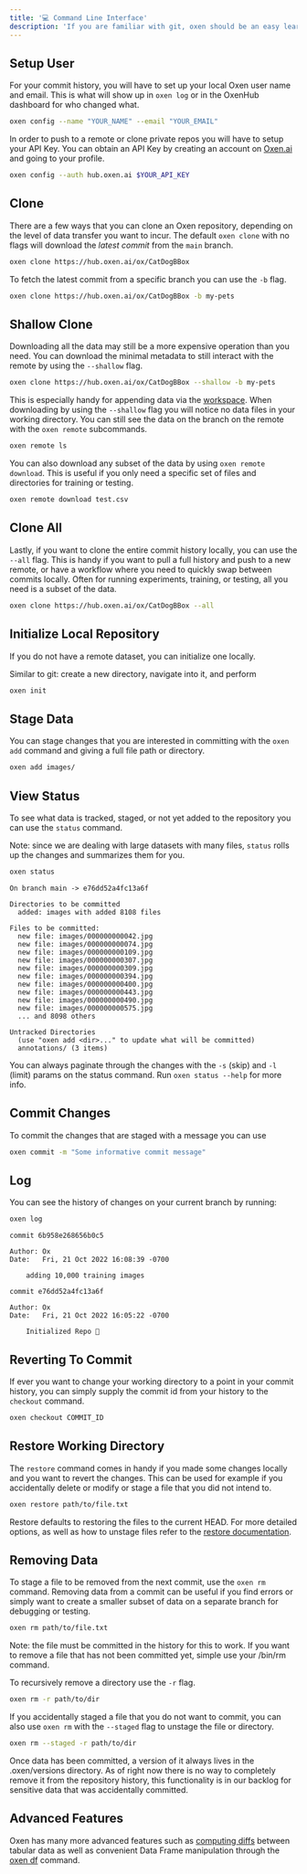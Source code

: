 ```yaml
---
title: '💻 Command Line Interface'
description: 'If you are familiar with git, oxen should be an easy learning curve.'
---
```


## Setup User

For your commit history, you will have to set up your local Oxen user name and email. This is what will show up in `oxen log` or in the OxenHub dashboard for who changed what.

```bash
oxen config --name "YOUR_NAME" --email "YOUR_EMAIL"
```

In order to push to a remote or clone private repos you will have to setup your API Key. You can obtain an API Key by creating an account on [Oxen.ai](https://oxen.ai) and going to your profile.

```bash
oxen config --auth hub.oxen.ai $YOUR_API_KEY
```

## Clone

There are a few ways that you can clone an Oxen repository, depending on the level of data transfer you want to incur. The default `oxen clone` with no flags will download the *latest commit* from the `main` branch.

```bash
oxen clone https://hub.oxen.ai/ox/CatDogBBox
```

To fetch the latest commit from a specific branch you can use the `-b` flag.

```bash
oxen clone https://hub.oxen.ai/ox/CatDogBBox -b my-pets
```

## Shallow Clone

Downloading all the data may still be a more expensive operation than you need. You can download the minimal metadata to still interact with the remote by using the `--shallow` flag.

```bash
oxen clone https://hub.oxen.ai/ox/CatDogBBox --shallow -b my-pets
```

This is especially handy for appending data via the [workspace](/concepts/workspaces). When downloading by using the `--shallow` flag you will notice no data files in your working directory. You can still see the data on the branch on the remote with the `oxen remote` subcommands.

```bash
oxen remote ls
```

You can also download any subset of the data by using `oxen remote download`. This is useful if you only need a specific set of files and directories for training or testing.

```bash
oxen remote download test.csv
```

## Clone All

Lastly, if you want to clone the entire commit history locally, you can use the `--all` flag. This is handy if you want to pull a full history and push to a new remote, or have a workflow where you need to quickly swap between commits locally. Often for running experiments, training, or testing, all you need is a subset of the data.

```bash
oxen clone https://hub.oxen.ai/ox/CatDogBBox --all
```

## Initialize Local Repository

If you do not have a remote dataset, you can initialize one locally.

Similar to git: create a new directory, navigate into it, and perform

```bash
oxen init
```

## Stage Data

You can stage changes that you are interested in committing with the `oxen add` command and giving a full file path or directory.

```bash
oxen add images/
```

## View Status

To see what data is tracked, staged, or not yet added to the repository you can use the `status` command.

Note: since we are dealing with large datasets with many files, `status` rolls up the changes and summarizes them for you.

```bash
oxen status
```

```
On branch main -> e76dd52a4fc13a6f

Directories to be committed
  added: images with added 8108 files

Files to be committed:
  new file: images/000000000042.jpg
  new file: images/000000000074.jpg
  new file: images/000000000109.jpg
  new file: images/000000000307.jpg
  new file: images/000000000309.jpg
  new file: images/000000000394.jpg
  new file: images/000000000400.jpg
  new file: images/000000000443.jpg
  new file: images/000000000490.jpg
  new file: images/000000000575.jpg
  ... and 8098 others

Untracked Directories
  (use "oxen add <dir>..." to update what will be committed)
  annotations/ (3 items)
```

You can always paginate through the changes with the `-s` (skip) and `-l` (limit) params on the status command. Run `oxen status --help` for more info.

## Commit Changes

To commit the changes that are staged with a message you can use

```bash
oxen commit -m "Some informative commit message"
```

## Log

You can see the history of changes on your current branch by running:

```bash
oxen log
```

```
commit 6b958e268656b0c5

Author: Ox
Date:   Fri, 21 Oct 2022 16:08:39 -0700

    adding 10,000 training images

commit e76dd52a4fc13a6f

Author: Ox
Date:   Fri, 21 Oct 2022 16:05:22 -0700

    Initialized Repo 🐂
```

## Reverting To Commit

If ever you want to change your working directory to a point in your commit history, you can simply supply the commit id from your history to the `checkout` command.

```bash
oxen checkout COMMIT_ID
```

## Restore Working Directory

The `restore` command comes in handy if you made some changes locally and you want to revert the changes. This can be used for example if you accidentally delete or modify or stage a file that you did not intend to.

```bash
oxen restore path/to/file.txt
```

Restore defaults to restoring the files to the current HEAD. For more detailed options, as well as how to unstage files refer to the [restore documentation](/commands/restore).

## Removing Data

To stage a file to be removed from the next commit, use the `oxen rm` command. Removing data from a commit can be useful if you find errors or simply want to create a smaller subset of data on a separate branch for debugging or testing.

```bash
oxen rm path/to/file.txt
```

Note: the file must be committed in the history for this to work. If you want to remove a file that has not been committed yet, simple use your /bin/rm command.

To recursively remove a directory use the `-r` flag.

```bash
oxen rm -r path/to/dir
```

If you accidentally staged a file that you do not want to commit, you can also use `oxen rm` with the `--staged` flag to unstage the file or directory.

```bash
oxen rm --staged -r path/to/dir
```

Once data has been committed, a version of it always lives in the .oxen/versions directory. As of right now there is no way to completely remove it from the repository history, this functionality is in our backlog for sensitive data that was accidentally committed.

## Advanced Features

Oxen has many more advanced features such as [computing diffs](/concepts/diffs) between tabular data as well as convenient Data Frame manipulation through the [oxen df](/concepts/data-frames) command.
